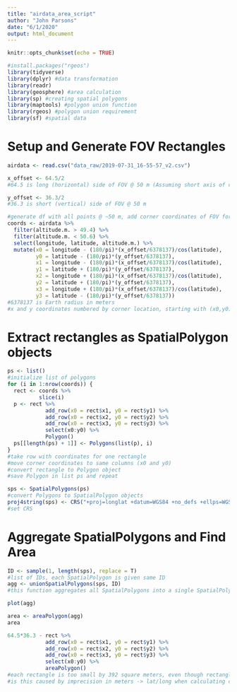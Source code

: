 ```yaml
---
title: "airdata_area_script"
author: "John Parsons"
date: "6/1/2020"
output: html_document
---
```


```r
knitr::opts_chunk$set(echo = TRUE)

#install.packages("rgeos")
library(tidyverse)
library(dplyr) #data transformation
library(readr)
library(geosphere) #area calculation
library(sp) #creating spatial polygons
library(maptools) #polygon union function
library(rgeos) #polygon union requirement
library(sf) #spatial data
```

# Setup and Generate FOV Rectangles
```r
airdata <- read.csv("data_raw/2019-07-31_16-55-57_v2.csv")

x_offset <- 64.5/2
#64.5 is long (horizontal) side of FOV @ 50 m (Assuming short axis of camera is oriented north-south)

y_offset <- 36.3/2
#36.3 is short (vertical) side of FOV @ 50 m

#generate df with all points @ ~50 m, add corner coordinates of FOV for each center point:
coords <- airdata %>% 
  filter(altitude.m. > 49.4) %>% 
  filter(altitude.m. < 50.6) %>% 
  select(longitude, latitude, altitude.m.) %>% 
  mutate(x0 = longitude - (180/pi)*(x_offset/6378137)/cos(latitude),
         y0 = latitude - (180/pi)*(y_offset/6378137),
         x1 = longitude - (180/pi)*(x_offset/6378137)/cos(latitude),
         y1 = latitude + (180/pi)*(y_offset/6378137),
         x2 = longitude + (180/pi)*(x_offset/6378137)/cos(latitude),
         y2 = latitude + (180/pi)*(y_offset/6378137),
         x3 = longitude + (180/pi)*(x_offset/6378137)/cos(latitude),
         y3 = latitude - (180/pi)*(y_offset/6378137))
#6378137 is Earth radius in meters
#x and y coordinates numbered by corner location, starting with (x0,y0) at the bottom left corner and moving clockwise
```

# Extract rectangles as SpatialPolygon objects
```r
ps <- list()
#initialize list of polygons
for (i in 1:nrow(coords)) {
  rect <- coords %>% 
          slice(i)
  p <- rect %>% 
            add_row(x0 = rect$x1, y0 = rect$y1) %>% 
            add_row(x0 = rect$x2, y0 = rect$y2) %>% 
            add_row(x0 = rect$x3, y0 = rect$y3) %>%
            select(x0:y0) %>% 
            Polygon()
  ps[[length(ps) + 1]] <- Polygons(list(p), i)
}
#take row with coordinates for one rectangle
#move corner coordinates to same columns (x0 and y0)
#convert rectangle to Polygon object
#save Polygon in list ps and repeat

sps <- SpatialPolygons(ps)
#convert Polygons to SpatialPolygon objects
proj4string(sps) <- CRS("+proj=longlat +datum=WGS84 +no_defs +ellps=WGS84 +towgs84=0,0,0")
#set CRS
```

# Aggregate SpatialPolygons and Find Area
```r
ID <- sample(1, length(sps), replace = T)
#list of IDs, each SpatialPolygon is given same ID
agg <- unionSpatialPolygons(sps, ID)
#this function aggregates all SpatialPolygons into a single SpatialPolygon

plot(agg)

area <- areaPolygon(agg)
area
```

```r
64.5*36.3 - rect %>% 
            add_row(x0 = rect$x1, y0 = rect$y1) %>% 
            add_row(x0 = rect$x2, y0 = rect$y2) %>% 
            add_row(x0 = rect$x3, y0 = rect$y3) %>%
            select(x0:y0) %>% 
            areaPolygon()
#each rectangle is too small by 392 square meters, even though rectangles are calculated from width and height of FOV?
#is this caused by imprecision in meters -> lat/long when calculating corner coordinates?
```
